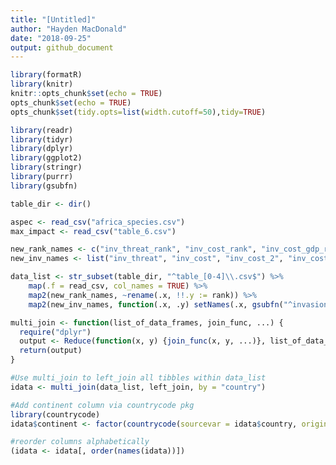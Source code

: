 ---
title: "[Untitled]"
author: "Hayden MacDonald"
date: "2018-09-25"
output: github_document
---

```{r setup, include=FALSE}
library(formatR)
library(knitr)
knitr::opts_chunk$set(echo = TRUE)
opts_chunk$set(echo = TRUE)
opts_chunk$set(tidy.opts=list(width.cutoff=50),tidy=TRUE)
```

```{r setup}
library(readr)
library(tidyr)
library(dplyr)
library(ggplot2)
library(stringr)
library(purrr)
library(gsubfn)
```

```{r import rename unlist, warning = FALSE, message = FALSE}
table_dir <- dir()

aspec <- read_csv("africa_species.csv")
max_impact <- read_csv("table_6.csv")

new_rank_names <- c("inv_threat_rank", "inv_cost_rank", "inv_cost_gdp_rank", "inv_cost_src_rank")
new_inv_names <- list("inv_threat", "inv_cost", "inv_cost_2", "inv_cost_src")

data_list <- str_subset(table_dir, "^table_[0-4]\\.csv$") %>%
    map(.f = read_csv, col_names = TRUE) %>%
    map2(new_rank_names, ~rename(.x, !!.y := rank)) %>%
    map2(new_inv_names, function(.x, .y) setNames(.x, gsubfn("^invasion_(.*)", .y, names(.x))))
```                                                             

```{r multi_join func}
multi_join <- function(list_of_data_frames, join_func, ...) {
  require("dplyr")
  output <- Reduce(function(x, y) {join_func(x, y, ...)}, list_of_data_frames)
  return(output)
}
```

```{r merge}
#Use multi_join to left_join all tibbles within data_list
idata <- multi_join(data_list, left_join, by = "country")

#Add continent column via countrycode pkg
library(countrycode)
idata$continent <- factor(countrycode(sourcevar = idata$country, origin = "country.name", destination = "continent"))

#reorder columns alphabetically
(idata <- idata[, order(names(idata))])
```

```{r visualize}

```











